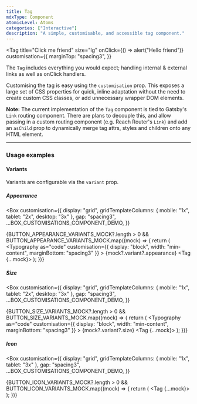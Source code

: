```yaml
---
title: Tag
mdxType: Component
atomicLevel: Atoms
categories: ["Interactive"]
description: "A simple, customisable, and accessible tag component."
---
```



<Tag
  title="Click me friend"
  size="lg"
  onClick={() => alert("Hello friend")}
  customisation={{
    marginTop: "spacing3",
  }}
></Tag>

The `Tag` includes everything you would expect; handling internal & external
links as well as onClick handlers.

Customising the tag is easy using the `customisation` prop. This exposes a large
set of CSS properties for quick, inline adaptation without the need to create
custom CSS classes, or add unnecessary wrapper DOM elements.

**Note:** The current implementation of the `Tag` component is tied to Gatsby's
`Link` routing component. There are plans to decouple this, and allow passing in
a custom routing component (e.g. Reach Router's `Link`) and add an `asChild`
prop to dynamically merge tag attrs, styles and children onto any HTML element.

---

### Usage examples

#### Variants

Variants are configurable via the `variant` prop.

##### Appearance

<Box
  customisation={{
    display: "grid",
    gridTemplateColumns: { mobile: "1x", tablet: "2x", desktop: "3x" },
    gap: "spacing3",
    ...BOX_CUSTOMISATIONS_COMPONENT_DEMO,
  }}
>
  {BUTTON_APPEARANCE_VARIANTS_MOCK?.length > 0 &&
    BUTTON_APPEARANCE_VARIANTS_MOCK.map((mock) => {
      return (
        <Box>
            <Typography
              as="code"
              customisation={{ display: "block", width: "min-content", marginBottom: "spacing3" }}
            >
              {mock?.variant?.appearance}
            </Typography>
          <Tag {...mock}></Tag>
        </Box>
      );
    })}

</Box>

##### Size

<Box
  customisation={{
    display: "grid",
    gridTemplateColumns: { mobile: "1x", tablet: "2x", desktop: "3x" },
    gap: "spacing3",
    ...BOX_CUSTOMISATIONS_COMPONENT_DEMO,
  }}
>
  {BUTTON_SIZE_VARIANTS_MOCK?.length > 0 &&
    BUTTON_SIZE_VARIANTS_MOCK.map((mock) => {
      return (
        <Box>
            <Typography
              as="code"
              customisation={{ display: "block", width: "min-content", marginBottom: "spacing3" }}
            >
              {mock?.variant?.size}
            </Typography>
          <Tag {...mock}></Tag>
        </Box>
      );
    })}

</Box>

##### Icon

<Box
  customisation={{
    display: "grid",
    gridTemplateColumns: { mobile: "1x", tablet: "3x" },
    gap: "spacing3",
    ...BOX_CUSTOMISATIONS_COMPONENT_DEMO,
  }}
>
  {BUTTON_ICON_VARIANTS_MOCK?.length > 0 &&
    BUTTON_ICON_VARIANTS_MOCK.map((mock) => {
      return (
        <Box>
          <Tag {...mock}></Tag>
        </Box>
      );
    })}
</Box>
